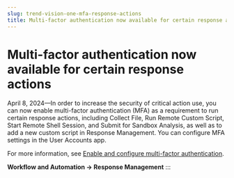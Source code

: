 ```yaml
---
slug: trend-vision-one-mfa-response-actions
title: Multi-factor authentication now available for certain response actions
---
```

# Multi-factor authentication now available for certain response actions

April 8, 2024—In order to increase the security of critical action use, you can now enable multi-factor authentication (MFA) as a requirement to run certain response actions, including Collect File, Run Remote Custom Script, Start Remote Shell Session, and Submit for Sandbox Analysis, as well as to add a new custom script in Response Management. You can configure MFA settings in the User Accounts app.

For more information, see [Enable and configure multi-factor authentication](enable-confige-mfa.mdx).

**Workflow and Automation → Response Management**
:::
